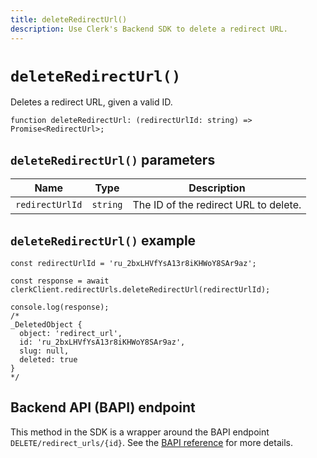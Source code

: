 ```yaml
---
title: deleteRedirectUrl()
description: Use Clerk's Backend SDK to delete a redirect URL.
---
```


# `deleteRedirectUrl()`

Deletes a redirect URL, given a valid ID.

```tsx
function deleteRedirectUrl: (redirectUrlId: string) => Promise<RedirectUrl>;
```

## `deleteRedirectUrl()` parameters

| Name | Type | Description |
| --- | --- | --- |
| `redirectUrlId` | `string` | The ID of the redirect URL to delete. |

## `deleteRedirectUrl()` example

```tsx
const redirectUrlId = 'ru_2bxLHVfYsA13r8iKHWoY8SAr9az';

const response = await clerkClient.redirectUrls.deleteRedirectUrl(redirectUrlId);

console.log(response);
/* 
_DeletedObject {
  object: 'redirect_url',
  id: 'ru_2bxLHVfYsA13r8iKHWoY8SAr9az',
  slug: null,
  deleted: true
}
*/
```

## Backend API (BAPI) endpoint

This method in the SDK is a wrapper around the BAPI endpoint `DELETE/redirect_urls/{id}`. See the [BAPI reference](https://clerk.com/docs/reference/backend-api/tag/Redirect-URLs#operation/DeleteRedirectURL) for more details.